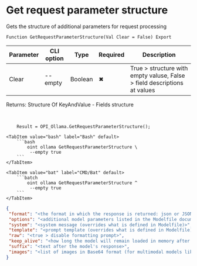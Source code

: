 ﻿---
sidebar_position: 5
description:  Gets the structure of additional parameters for request processingСтраницы
keywords: [1C, 1С, 1С:Enterprise, 1С:Enterprise 8.3, API, Integration, Services, Exchange, OneScript, CLI, Ollama]
---


# Get request parameter structure
 Gets the structure of additional parameters for request processing



`Function GetRequestParameterStructure(Val Clear = False) Export`

  | Parameter | CLI option | Type | Required | Description |
  |-|-|-|-|-|
  | Clear | --empty | Boolean | &#x2716; | True > structure with empty valuse, False > field descriptions at values |

  
  Returns:  Structure Of KeyAndValue - Fields structure

<br/>




```bsl title="1C:Enterprise/OneScript code example"
    Result = OPI_Ollama.GetRequestParameterStructure();
```
 

 <Tabs>
  
    <TabItem value="bash" label="Bash" default>
        ```bash
            oint ollama GetRequestParameterStructure \
             --empty true
        ```
    </TabItem>
  
    <TabItem value="bat" label="CMD/Bat" default>
        ```batch
            oint ollama GetRequestParameterStructure ^
             --empty true
        ```
    </TabItem>
</Tabs>


```json title="Result"
{
 "format": "<the format in which the response is returned: json or JSON schema>",
 "options": "<additional model parameters listed in the Modelfile documentation>",
 "system": "<system message (overrides what is defined in Modelfile)>",
 "template": "<prompt template (overrides what is defined in Modelfile)>",
 "raw": "<true > disable formatting prompt>",
 "keep_alive": "<how long the model will remain loaded in memory after a request>",
 "suffix": "<text after the model's response>",
 "images": "<list of images in Base64 format (for multimodal models like llava)>"
}
```
